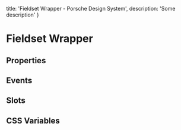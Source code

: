 
  title: 'Fieldset Wrapper - Porsche Design System',
  description: 'Some description'
}

# Fieldset Wrapper <ComponentStatus tagName="p-fieldset-wrapper"></ComponentStatus>

## Properties

<ComponentMetaProps tagName="p-fieldset-wrapper"></ComponentMetaProps>

## Events

<ComponentMetaEvents tagName="p-fieldset-wrapper"></ComponentMetaEvents>

## Slots

<ComponentMetaSlots tagName="p-fieldset-wrapper"></ComponentMetaSlots>

## CSS Variables

<ComponentMetaCssVariables tagName="p-fieldset-wrapper"></ComponentMetaCssVariables>